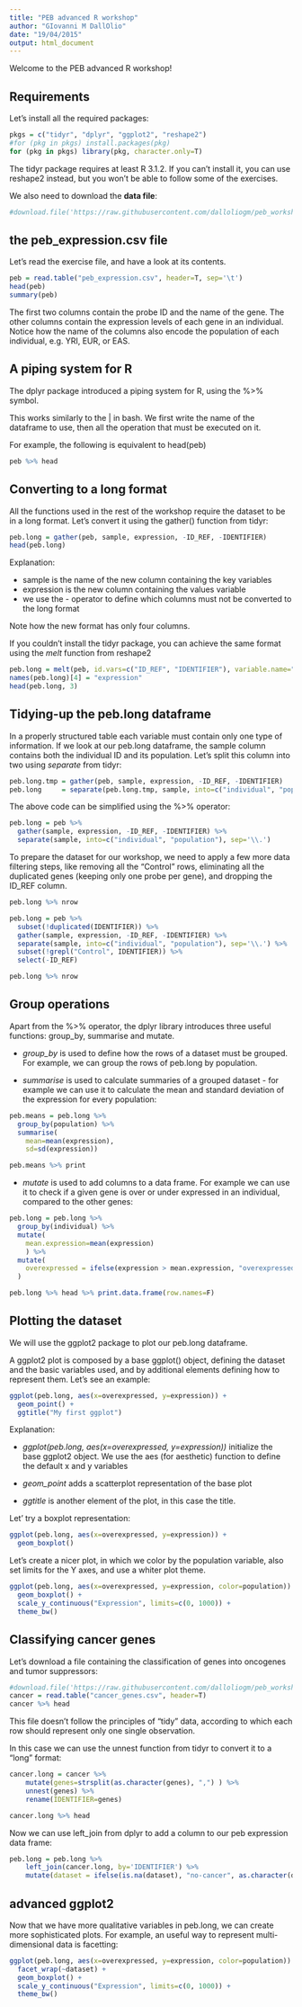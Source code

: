 ```yaml
---
title: "PEB advanced R workshop"
author: "GIovanni M DallOlio"
date: "19/04/2015"
output: html_document
---
```


Welcome to the PEB advanced R workshop! 



Requirements
-------------

Let's install all the required packages:

```r
pkgs = c("tidyr", "dplyr", "ggplot2", "reshape2")
#for (pkg in pkgs) install.packages(pkg)
for (pkg in pkgs) library(pkg, character.only=T)
```

The tidyr package requires at least R 3.1.2. If you can't install it, you can use reshape2 instead, but you won't be able to follow some of the exercises.

We also need to download the **data file**:

```r
#download.file('https://raw.githubusercontent.com/dalloliogm/peb_workshop/master/peb_expression.csv', dest='peb_expression.csv')
```


the peb_expression.csv file
-----------------------------

Let's read the exercise file, and have a look at its contents.

```r
peb = read.table("peb_expression.csv", header=T, sep='\t')
head(peb)
summary(peb)

```

The first two columns contain the probe ID and the name of the gene. The other columns contain the expression levels of each gene in an individual. Notice how the name of the columns also encode the population of each individual, e.g. YRI, EUR, or EAS.


A piping system for R
----------------------

The dplyr package introduced a piping system for R, using the %>% symbol.

This works similarly to the | in bash. We first write the name of the dataframe to use, then all the operation that must be executed on it.

For example, the following is equivalent to head(peb)

```r
peb %>% head
```



Converting to a long format
------------------------------

All the functions used in the rest of the workshop require the dataset to be in a long format. Let's convert it using the gather() function from tidyr:


```r
peb.long = gather(peb, sample, expression, -ID_REF, -IDENTIFIER)
head(peb.long)
```

Explanation:

- sample is the name of the new column containing the key variables
- expression is the new column containing the values variable
- we use the - operator to define which columns must not be converted to the long format

Note how the new format has only four columns.

If you couldn't install the tidyr package, you can achieve the same format using the *melt* function from reshape2

```r
peb.long = melt(peb, id.vars=c("ID_REF", "IDENTIFIER"), variable.name="sample")
names(peb.long)[4] = "expression"
head(peb.long, 3)
```



Tidying-up the peb.long dataframe
---------------------------------------------

In a properly structured table each variable must contain only one type of information. If we look at our peb.long dataframe, the sample column contains both the individual ID and its population. Let's split this column into two using *separate* from tidyr:


```r
peb.long.tmp = gather(peb, sample, expression, -ID_REF, -IDENTIFIER)
peb.long     = separate(peb.long.tmp, sample, into=c("individual", "population"), sep='\\.')
```

The above code can be simplified using the %>% operator:
```r
peb.long = peb %>% 
  gather(sample, expression, -ID_REF, -IDENTIFIER) %>%
  separate(sample, into=c("individual", "population"), sep='\\.')
```


To prepare the dataset for our workshop, we need to apply a few more data filtering steps, like removing all the "Control" rows, eliminating all the duplicated genes (keeping only one probe per gene), and dropping the ID_REF column. 


```r
peb.long %>% nrow

peb.long = peb %>% 
  subset(!duplicated(IDENTIFIER)) %>%
  gather(sample, expression, -ID_REF, -IDENTIFIER) %>%
  separate(sample, into=c("individual", "population"), sep='\\.') %>%
  subset(!grepl("Control", IDENTIFIER)) %>%
  select(-ID_REF)

peb.long %>% nrow
```



Group operations
----------------------

Apart from the %>% operator, the dplyr library introduces three useful functions: group_by, summarise and mutate.

- *group_by* is used to define how the rows of a dataset must be grouped. For example, we can group the rows of peb.long by population.

- *summarise* is used to calculate summaries of a grouped dataset - for example we can use it to calculate the mean and standard deviation of the expression for every population:

```r
peb.means = peb.long %>% 
  group_by(population) %>%
  summarise(
    mean=mean(expression),
    sd=sd(expression))

peb.means %>% print

```

- *mutate* is used to add columns to a data frame. For example we can use it to check if a given gene is over or under expressed in an individual, compared to the other genes:


```r
peb.long = peb.long %>% 
  group_by(individual) %>%
  mutate(
    mean.expression=mean(expression)
    ) %>%
  mutate(
    overexpressed = ifelse(expression > mean.expression, "overexpressed", "underexpressed")
  )

peb.long %>% head %>% print.data.frame(row.names=F)

```


Plotting the dataset
------------------------

We will use the ggplot2 package to plot our peb.long dataframe.

A ggplot2 plot is composed by a base ggplot() object, defining the dataset and the basic variables used, and by additional elements defining how to represent them. Let's see an example:


```r

ggplot(peb.long, aes(x=overexpressed, y=expression)) +
  geom_point() + 
  ggtitle("My first ggplot")

```

Explanation:

- *ggplot(peb.long, aes(x=overexpressed, y=expression))* initialize the base ggplot2 object. We use the aes (for aesthetic) function to define the default x and y variables

- *geom_point* adds a scatterplot representation of the base plot

- *ggtitle* is another element of the plot, in this case the title.

Let' try a boxplot representation:

```r

ggplot(peb.long, aes(x=overexpressed, y=expression)) +
  geom_boxplot()

```

Let's create a nicer plot, in which we color by the population variable, also set limits for the Y axes, and use a whiter plot theme.

```r

ggplot(peb.long, aes(x=overexpressed, y=expression, color=population)) +
  geom_boxplot() + 
  scale_y_continuous("Expression", limits=c(0, 1000)) + 
  theme_bw()

```



Classifying cancer genes
------------------------


Let's download a file containing the classification of genes into oncogenes and tumor suppressors:

```r
#download.file('https://raw.githubusercontent.com/dalloliogm/peb_workshop/master/cancer_genes.csv', dest='cancer_genes.csv')
cancer = read.table("cancer_genes.csv", header=T)
cancer %>% head

```

This file doesn't follow the principles of "tidy" data, according to which each row should represent only one single observation.

In this case we can use the unnest function from tidyr to convert it to a "long" format:


```r
cancer.long = cancer %>%
    mutate(genes=strsplit(as.character(genes), ",") ) %>%
    unnest(genes) %>%
    rename(IDENTIFIER=genes)

cancer.long %>% head
```

Now we can use left_join from dplyr to add a column to our peb expression data frame:


```r
peb.long = peb.long %>%
    left_join(cancer.long, by='IDENTIFIER') %>%
    mutate(dataset = ifelse(is.na(dataset), "no-cancer", as.character(dataset)))

```


advanced ggplot2
---------------------


Now that we have more qualitative variables in peb.long, we can create more sophisticated plots. For example, an useful way to represent multi-dimensional data is facetting:

```r

ggplot(peb.long, aes(x=overexpressed, y=expression, color=population)) +
  facet_wrap(~dataset) +
  geom_boxplot() +
  scale_y_continuous("Expression", limits=c(0, 1000)) + 
  theme_bw()
```

